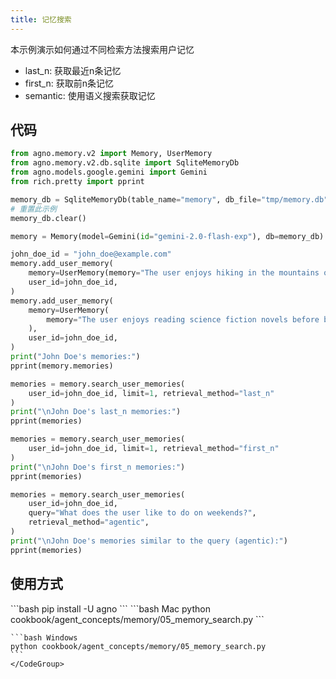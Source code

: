 ```yaml
---
title: 记忆搜索
---
```

本示例演示如何通过不同检索方法搜索用户记忆

- last_n: 获取最近n条记忆  
- first_n: 获取前n条记忆  
- semantic: 使用语义搜索获取记忆

## 代码

```python cookbook/agent_concepts/memory/05_memory_search.py
from agno.memory.v2 import Memory, UserMemory
from agno.memory.v2.db.sqlite import SqliteMemoryDb
from agno.models.google.gemini import Gemini
from rich.pretty import pprint

memory_db = SqliteMemoryDb(table_name="memory", db_file="tmp/memory.db")
# 重置此示例
memory_db.clear()

memory = Memory(model=Gemini(id="gemini-2.0-flash-exp"), db=memory_db)

john_doe_id = "john_doe@example.com"
memory.add_user_memory(
    memory=UserMemory(memory="The user enjoys hiking in the mountains on weekends"),
    user_id=john_doe_id,
)
memory.add_user_memory(
    memory=UserMemory(
        memory="The user enjoys reading science fiction novels before bed"
    ),
    user_id=john_doe_id,
)
print("John Doe's memories:")
pprint(memory.memories)

memories = memory.search_user_memories(
    user_id=john_doe_id, limit=1, retrieval_method="last_n"
)
print("\nJohn Doe's last_n memories:")
pprint(memories)

memories = memory.search_user_memories(
    user_id=john_doe_id, limit=1, retrieval_method="first_n"
)
print("\nJohn Doe's first_n memories:")
pprint(memories)

memories = memory.search_user_memories(
    user_id=john_doe_id,
    query="What does the user like to do on weekends?",
    retrieval_method="agentic",
)
print("\nJohn Doe's memories similar to the query (agentic):")
pprint(memories)
```

## 使用方式

<Steps>
  <Snippet file="create-venv-step.mdx" />

  <Step title="安装库">
    ```bash
    pip install -U agno
    ```
  </Step>

  <Step title="运行示例">
    <CodeGroup>
    ```bash Mac
    python cookbook/agent_concepts/memory/05_memory_search.py
    ```

    ```bash Windows
    python cookbook/agent_concepts/memory/05_memory_search.py
    ```
    </CodeGroup>
  </Step>
</Steps>